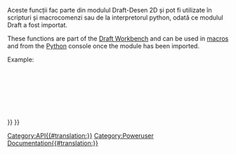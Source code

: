 <languages/>
<div class="mw-translate-fuzzy">
Aceste funcții fac parte din modulul Draft-Desen 2D și pot fi utilizate în scripturi și macrocomenzi sau de la interpretorul python, odată ce modulul Draft a fost importat.
</div>

<div lang="en" dir="ltr" class="mw-content-ltr">
These functions are part of the [[Draft Workbench|Draft Workbench]] and can be used in [[macros|macros]] and from the [[Python|Python]] console once the {{incode|Draft}} module has been imported.
</div>

Example:
{{Code|code=
import FreeCAD, Draft

myrect = Draft.makeRectangle(4, 3)
mydistance = FreeCAD.Vector(2, 2, 0)
Draft.move(myrect, mydistance)
}}

{{APIFunction | cut | FreeCAD.Object, FreeCAD.Object | Returnează un obiect tăiat făcut din diferența dintre cele 2 obiecte date. Obiectele originale se ascund. | Un obiect nou creat}}


 {{APIFunction | extrude | FreeCAD.Object, Vector | Extrudeaza obiectul dat in directia data de vector. Obiectul inițial devine ascuns | Un obiect nou creat}}


 {{APIFunction | formatObject | FreeCAD.Object, [FreeCAD.Object] | Această funcție se aplică obiectului țintă dat, ținând cont de proprietăților curente setate pe bara de instrumente Draft (culoarea liniei și lățimea liniei) sau copiază proprietățile unui al doilea obiect dacă sunt furnizate. De asemenea, plasează obiectul în grupul de construcție dacă este apăsat butonul de construcție. | Nimic}}

 {{APIFunction | fuse | FreeCAD.Object, FreeCAD.Object | Returnează un obiect făcut din unirea celor două obiecte date. În cazul în care obiectele sunt coplanare, se folosește o schemă specială, în caz contrar obiectul final este o siguranță standard a părții. | Un obiect nou creat}} 

{{APIFunction | getDraftPath | [string] | Returnează calea de accesa a utilizatorului sau a sistemului de la  care modulul Draft rulează. Dacă este furnizat o sub cale sau un nume de fișier, este furnizat  returnează calea completă la sub-calea din modulul Schiță. | O cale de fișier}} 



{{APIFunction | getGroupContents | list | Scanează recursiv lista dată pentru grupuri. În cazul în care grupurile sunt întâlnite, conținutul acestora este adăugat la listă. | O listă a obiectelor FreeCAD}} 


{{APIFunction|getRealName|string|Separă numărul din numele unui obiect .| Numele obiectului astfel dezbrăcat}}

 {{APIFunction|getSelection| |Returnează selecția curentă FreeCAD.| Secțiunea curentă FreeCAD }}

{{APIFunction|makeCircle|radius, [placement], [facemode], [startangle], [endangle]| Creează un obiect de cerc cu o rază dată. Dacă este oferită o destinație de plasare, este utilizată. Dacă facemodul este Fals, cercul este afișat ca un filament (polilinie), alfel ca o fațetă. În cazul în care  '''startAngle''' și '''endAngle''' sunt date (în grade), ele sunt folosite și obiectul apare ca un arc de cerc. | Obiectul nou creat.}} 


{{APIFunction | makeDimension | Vector, Vector, [Vector] sau FreeCAD.Object, int, [Vector] | Creează un obiect '''Cotă''' care măsoară distanța dintre primul și al doilea vector, cu linia de cotă care trece prin cel de-al treilea vector, dacă este prevăzută. Se va utiliza lățimea curentă a liniei și culoarea din bara de instrumente Draft. În loc de 2 vectori, puteți trece și un obiect FreeCAD și două numere întregi (și opțional un vector) unde trebuie să treacă linia de dimensiuni. În acest caz, dimensiunea va fi asociată cu obiectul și va măsura două dintre vârfurile sale, indicate de cele două numere de index date. | Un nou obiect va fi creat.}}

 {{APIFunction | makeLine | Vector, Vector | Creează o linie între cei doi vectori dat. Se va utiliza lățimea curentă a liniei și culoarea din bara de instrumente Draft. | Un nou obiect va fi creat.}} 

{{APIFunction | makeRectangle | lungime, lățime, [plasare], [facemode] | Creează un obiect Rectangular cu lungimea în direcția X și înălțime în direcția Y. Dacă este oferită o destinație de plasare, este utilizată. Dacă '''facemodul este Fals''', dreptunghiul este afișat ca un cadru de sârmă, altfel ca o față. Se va utiliza lățimea curentă a liniei și culoarea din bara de instrumente Draft. | Un obiect nou este creat.}} 



{{APIFunction | makeText | șir sau listă, [Vector], [screenmode] | Creează un obiect Text, un vector este furnizat, care conține șirul sau șirurile date în listă, un șir după linie. Culoarea curentă din bara de instrumente Draft și înălțimea textului și fontul specificat în preferințe sunt utilizate. Dacă textul de ecran este True, textul se află întotdeauna în direcția vizualizării, altfel se află pe planul XY.| Un obiect nou este creat.}} 

{{APIFunction | makeWire | list sau Part.Wire, [closed], [placement] [facemode] | Creează un obiect DWire din lista dată de vectori sau din sirul dat. Dacă obiectul este închis (True), sau dacă primul și ultimul punct sunt identice, firul este închis. Dacă '''facemode''' este adevărat (și firul este închis), firul va apărea umplut. Se va folosi lățimea curentă a liniei și culoarea currentă din bara de instrumente Draft .|  Un nou obiect Draft DWire este creat (nu o Part Wire).}}
 
{{APIFunction | move | FreeCAD.Object sau listă, Vector, [copymode]|Mută obiectul dat sau obiectele conținute în lista dată în direcția și distanța indicată de vectorul dat. Dacă '''CopyMode''' este True, obiectele reale nu sunt mutate, spre deosebire de copiile lor care  sunt create în schimb.|Obiectul (obiectele) (sau copiile lor dacă  '''CopyMode''' a fost True)}}

 {{APIFunction | precision | Returneaza valoarea de precizie din Proiectarea setarilor utilizatorului. | Un intreg.}} 


{{APIFunction | rotate | FreeCAD.Object sau lista, unghiul, [center], [axis], [copymode] | Rotește obiectul/obeictele conținute în lista dată, cu unghiul dat, în jurul centrului dat, Dacă axa este omisă, rotația va fi în jurul axei  '''Z''' verticale. În cazul în care '''CopyMode''' este True, obiectele reale nu sunt mutate, dar copiile sunt create în loc de obiecte. | Obiecte (sau copii ale acestora).}}

 {{APIFunction | scale | FreeCAD.Object sau listă, vector, [center], [copymode] | REdimensionează/Scalează obiectul dat sau obiectele conținute în lista dată cu factorii de scalare definiți de vectorul dat (pe direcțiile ‚'''X, Y și Z''') în jurul centrului dat, dacă există. În cazul în care '''CopyMode''' este True, obiectele reale nu sunt mișcate, ci vor fi create în schimb copii .| Obiectele (sau copiile lor).}}



 {{APIFunction | select | FreeCAD.Object | Deselectează totul și selectează numai obiectul trecut | Nimic.}} 




{{APIFunction | shapify | FreeCAD.Object | Transformă un obiect de formă parametric în non-parametric. | Obiectul nou.}} 


{{APIFunction | draftify | FreeCAD.Object sau listă | Transformă obiectul dat sau fiecare obiect în filamente parametric al.|Nimic }} 


{{APIFunction | getSVG | FreeCAD.Object, [linemodifier], [textmodifier], [(u, v)] | Creează o reprezentare SVG a obiectului dat. Atributul linemodifier este un factor de scalare (în procente) pentru lățimea liniei și textmodifier pentru dimensiunea textului. De asemenea, puteți furniza opțional o tuplă de vectori pentru a defini un plan de proiecție, altfel geometria va fi proiectată pe planul XY. | Un șir care conține o reprezentare SVG a obiectului dat.}}

{{Draft Tools navi{{#translation:}}}}
{{Userdocnavi{{#translation:}}}}
[[Category:API{{#translation:}}]]
[[Category:Poweruser Documentation{{#translation:}}]]

{{clear}}